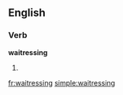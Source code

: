 ==English==

===Verb===
'''waitressing'''
# {{present participle of|waitress}}

[[fr:waitressing]]
[[simple:waitressing]]